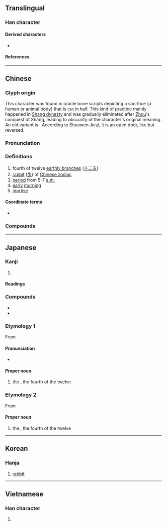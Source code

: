 {{also|卵|卬|戼}}
{{character info}}
==Translingual==
{{stroke order|type=animate}}

===Han character===
{{Han char|rn=26|rad=卩|as=03|sn=5|four=77720|canj=HHSL|ids=⿰𠂎卩}}

====Derived characters====
*{{l|mul|[[柳]], [[留]], [[𨥫]], [[𠇩]], [[𤵠]], [[㚹]], [[𫰸]], [[奅]], [[𥄸]], [[聊]], [[𠰭]], [[飹]], [[𩛁]], [[𩜕]], [[𬣌]], [[㧕]], [[茆]], [[昴]], [[𬁬]], [[鉚]], [[鉚]]([[铆]]), [[珋]], [[貿]]([[贸]]), [[泖]], [[𬈢]], [[㶯]], [[柳]], [[笷]], [[𬆆]], [[𡊧]]}}

====References====
{{Han ref|kx=0159.050|dkj=02847|dj=0363.150|hdz=10311.050|uh=536F}}

----

==Chinese==

===Glyph origin===
{{Han etym}}

This character was found in oracle bone scripts depicting a sacrifice (a human or animal body) that is cut in half. This kind of practice mainly happened in [[w:Shang dynasty|Shang dynasty]] and was gradually eliminated after [[w:Zhou dynasty|Zhou]]'s conquest of Shang, leading to obscurity of the character's original meaning. An old variant is {{zh-m|戼}}. According to Shuowen Jiezi, it is an open door, like {{zh-m|門/𨳇}} but reversed.

===Pronunciation===
{{zh-forms|alt=丣-‡,戼,𩇦,𩇨,𩇧}}
{{zh-pron
|m=mǎo
|c=maau5
|g=mau3
|h=
|mn=báu
|w=3mau
|mc=y
|oc=y
|ma=
|ma2=
|cat=n
}}

===Definitions===
{{zh-wp|zh:卯榫}}
{{zh-hanzi}}

# fourth of twelve [[earthly branch]]es ([[十二支]])
# [[rabbit]] ([[兔]]) of [[W:Chinese zodiac|Chinese zodiac]]
# [[period]] from 5-7 [[a.m.]]
# [[early]] [[morning]]
# [[mortise]]

====Coordinate terms====
* {{list:earthly branches/zh}}

===Compounds===
{{zh-der|寅支卯糧|卯酉|卯酉子午|丁一卯二|卯睡|子午卯酉|卯金刀|卯時|卯酉參辰|卯眼|卯酒|卯簿|寅吃卯糧|卯上|子卯不樂|卯榫|卯足全力|參辰卯酉|卯飲|卯飯|卯正|卯後酒|卯勁|比卯|打卯|應名點卯|應卯吃糧|應卯|畫卯|書畫卯酉|點卯|脫卯}}

----

==Japanese==

===Kanji===
{{ja-kanji|grade=|rs=卩03}}

# {{rfdef|ja|sort=卩03}}

====Readings====
{{ja-readings
|goon=みょう
|kanon=ぼう
|kun=う-
}}

===Compounds===
* {{ja-r|卯%酒|ぼう%しゅ}}
* {{ja-r|卯%酉%線|ぼう%ゆう%せん}}

===Etymology 1===
{{ja-kanjitab|う|yomi=k}}
{{wp|lang=ja}}
From {{m|ja|兎|tr=usagi, u||[[rabbit]]}}

====Pronunciation====
{{ja-pron|acc=0|acc2=1|y=k|う}}
* {{hmp|ja|ウ|鵜|鰻|有|羽|sort=う}}

====Proper noun====
{{ja-pos|proper|う}}

# the {{w|Rabbit (zodiac)|Rabbit}}, the fourth of the twelve {{w|Earthly Branches}}

===Etymology 2===
{{ja-kanjitab|ぼう|yomi=o}}
From {{der|ja|ltc|卯|tr=mæw<sup>X</sup>|sort=ほう'}}

====Proper noun====
{{ja-pos|proper|ぼう|hhira=ばう}}

# the {{w|Rabbit (zodiac)|Rabbit}}, the fourth of the twelve {{w|Earthly Branches}}

{{cln|ja|words with multiple readings}}
{{topics|ja|Earthly branches|sort=う}}

----

==Korean==

===Hanja===
{{ko-hanja|토끼|묘}}

# [[rabbit]]

----

==Vietnamese==

===Han character===
{{vi-readings|reading=[[mão]], [[mẫu]], [[méo]], [[Mẹo]], [[mẻo]]|rs=卩03}}

# {{rfdef|vi|sort=卩03}}
